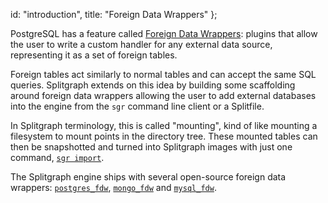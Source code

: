   id: "introduction",
  title: "Foreign Data Wrappers"
};

PostgreSQL has a feature called [Foreign Data Wrappers](https://wiki.postgresql.org/wiki/Foreign_data_wrappers): plugins that allow the user to write a custom handler for any external data source, representing it as a set of foreign tables.

Foreign tables act similarly to normal tables and can accept the same SQL queries. Splitgraph extends on this idea by building some scaffolding around foreign data wrappers allowing the user to add external databases into the engine from the `sgr` command line client or a Splitfile.

In Splitgraph terminology, this is called "mounting", kind of like mounting a filesystem to mount points in the directory tree. These mounted tables can then be snapshotted and turned into Splitgraph images with just one command, [`sgr import`](../../sgr/image_management_creation/import).

The Splitgraph engine ships with several open-source foreign data wrappers: [`postgres_fdw`](https://www.postgresql.org/docs/12/postgres-fdw.html), [`mongo_fdw`](https://github.com/EnterpriseDB/mongo_fdw) and [`mysql_fdw`](https://github.com/EnterpriseDB/mysql_fdw).
